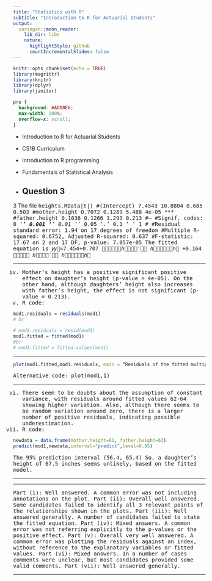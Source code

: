 ```yaml
---
title: "Statistics with R"
subtitle: "Introduction to R for Actuarial Students"
output:
  xaringan::moon_reader:
    lib_dir: libs
    nature:
      highlightStyle: github
      countIncrementalSlides: false
---
```


```r
knitr::opts_chunk$set(echo = TRUE)
library(magrittr)
library(knitr)
library(dplyr)
library(janitor)


```

```css
pre {
  background: #ADD8E6;
  max-width: 100%;
  overflow-x: scroll;
}
```

* Introduction to R for Actuarial Students

* CS1B Curriculum

* Introduction to R programming
* Fundamentals of Statistical Analysis

* Question 3
---


3 The file <tt>heights.RData</ttcontains an R data frame (heights) that consists of a 
random sample of heights of mothers (mother.height), fathers 
(father.height) and their daughters (daughter.height) in inches. 

#### Exercises

(i) Draw a scatterplot for each pair of data. 
(ii) Comment on the relationships between the pairs of data by referring to the 
plots from part A. 
(iii) Fit a multiple linear regression model with the daughters’ height as the 
response variable and mothers’ and fathers’ height as the explanatory 
variables. 


Your answer should show a summary of the output and the fitted 
equation. 

---
(iv) Assess the effect of each explanatory variable on the dependent variable by 
referring to the R output from part C.  
(v) Plot the residuals of the model fitted in part (iii) using a graph that is 
appropriate for checking if the estimated errors are independent of the 
explanatory variables. 
(vi) Comment on the fit of the model by referring to the plot from part (v). 
A suggestion is made that when the mother’s height is 61 inches and the father’s 
height is 63 inches, their daughter’s height should be 67.5 inches. 
(vii) Comment on whether this claim is likely by using an appropriate 95% 
predictive interval of the daughter’s height based on the fitted model. 


---

Q3
(i) R code:
```r
plot(heights, main = "Scatterplot of the heights of the daughter, mother and father") 
```


---
(ii) The scatterplots suggest a (strong) positive and roughly linear relationship between mothers’ and daughters’ height. 
The relationship between fathers’ and daughters’ height seems weaker 
There is no association between mothers’ and fathers’ height. 

---
(iii) R code:

```r
mod1 = lm(daughter.height ~ mother.height + father.height) 
summary(mod1)
```

---


#Residuals:
# Min 1Q Median 3Q Max
#-3.8805 -0.6942 0.5915 0.8651 3.3138
#
#Coefficients:
# Estimate Std. Error t value Pr(>|t|)
#(Intercept) 7.4543 10.8804 0.685 0.503
#mother.height 0.7072 0.1289 5.488 4e-05 ***
#father.height 0.1636 0.1266 1.293 0.213
#---
#Signif. codes: 0 ‘***’ 0.001 ‘**’ 0.01 ‘*’ 0.05 ‘.’ 0.1 ‘ ’ 1
#
#Residual standard error: 1.94 on 17 degrees of freedom
#Multiple R-squared: 0.6752, Adjusted R-squared: 0.637
#F-statistic: 17.67 on 2 and 17 DF, p-value: 7.057e-05 
The fitted equation is
𝑦𝑦􀷜=7.454+0.707 𝑀𝑀𝑀𝑀𝑀𝑀ℎ𝑒𝑒𝑟𝑟′𝑠𝑠 ℎ𝑒𝑒𝑒𝑒𝑒𝑒ℎ𝑡 +0.164 𝐹𝐹𝐹𝐹𝐹 ℎ𝑒𝑒𝑟𝑟′𝑠𝑠 ℎ𝑒𝑒𝑒𝑒𝑒𝑒ℎ𝑡 

---

(iv) Mother’s height has a positive 
significant positive effect on daughter’s height (p-value = 4e-05). 
On the other hand, although daughters’ height also increases with father’s height, 
the effect is not significant (p-value = 0.213). 
(v) R code:
```r
mod1.residuals = residuals(mod1)
# Or
```

```r
# mod1.residuals = resid(mod1)
mod1.fitted = fitted(mod1)
#Or
# mod1.fitted = fitted.values(mod1)
```

---

```r
plot(mod1.fitted,mod1.residuals, main = “Residuals of the fitted multiple regression model”) 
````
Alternative code: plot(mod1,1)

---

(vi) There seem to be doubts about the assumption of constant variance, with residuals around fitted values 62-64 showing higher variation. 
Also, although there seems to be random variation around zero, there is a larger number of positive residuals, indicating possible underestimation. 
(vii) R code:

```r
newdata = data.frame(mother.height=61, father.height=63)
predict(mod1,newdata,interval="predict",level=0.95) 
```
The 95% prediction interval (56.4, 65.4) 
So, a daughter’s height of 67.5 inches seems unlikely, based on the fitted model. 

---

---


Part (i): Well answered. A common error was not including annotations on the plot.
Part (ii): Overall well answered. Some candidates failed to identify all 3 relevant points of the relationships shown in the plots.
Part (iii): Well answered generally. A number of candidates failed to state the fitted equation.
Part (iv): Mixed answers. A common error was not referring explicitly to the p-values or the positive effect.
Part (v): Overall very well answered. A common error was plotting the residuals against an index, without reference to the explanatory variables or fitted values.
Part (vi): Mixed answers. In a number of cases comments were unclear, but most candidates provided some valid comments.
Part (vii): Well answered generally.

---